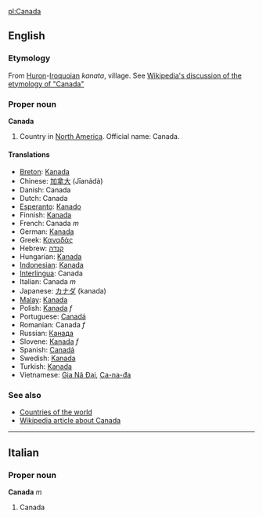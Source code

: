 [[pl:Canada]]
==English==

===Etymology===
From [[Huron]]-[[Iroquoian]] ''kanata'', village.  See [[w:Canada#Origin_of_the_name|Wikipedia's discussion of the etymology of "Canada"]]<!--Should "kanata" be capitalised, as it is in Wikipedia?-->

===Proper noun===
'''Canada'''

# Country in [[North America]]. Official name: Canada.

====Translations====
*[[Breton]]: [[Kanada]]
*Chinese: [[加拿大]] (Jīanádà)
*Danish: Canada
*Dutch: Canada
*[[Esperanto]]: [[Kanado]]
*Finnish: [[Kanada]]
*French: Canada ''m''
*German: [[Kanada]]
*Greek: [[Καναδάς]]
*Hebrew: [[קנדה]]
*Hungarian: [[Kanada]]
*[[Indonesian]]: [[Kanada]]
*[[Interlingua]]: Canada
*Italian: Canada ''m''
*Japanese: [[カナダ]] (kanada)
*[[Malay]]: [[Kanada]]
*Polish: [[Kanada]]  ''f''
*Portuguese: [[Canadá]]
*Romanian: Canada ''f''
*Russian: [[Канада]]
*Slovene: [[Kanada]] ''f''
*Spanish: [[Canadá]]
*Swedish: [[Kanada]]
*Turkish: [[Kanada]]
*Vietnamese: [[Gia Nã Đại]], [[Ca-na-đa]]

===See also===
*[[Countries of the world]]
*[[w:Canada|Wikipedia article about Canada]]

----
==Italian==
===Proper noun===
'''Canada''' ''m''

#Canada